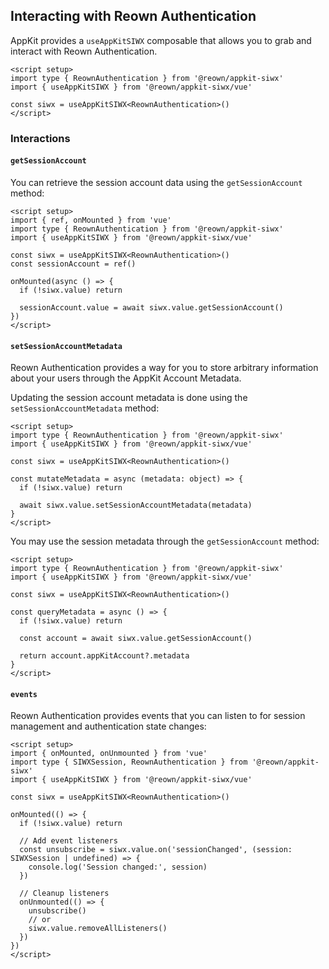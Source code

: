 ## Interacting with Reown Authentication

AppKit provides a `useAppKitSIWX` composable that allows you to grab and interact with Reown Authentication.

```vue
<script setup>
import type { ReownAuthentication } from '@reown/appkit-siwx'
import { useAppKitSIWX } from '@reown/appkit-siwx/vue'

const siwx = useAppKitSIWX<ReownAuthentication>()
</script>
```

### Interactions

#### `getSessionAccount`

You can retrieve the session account data using the `getSessionAccount` method:

```vue
<script setup>
import { ref, onMounted } from 'vue'
import type { ReownAuthentication } from '@reown/appkit-siwx'
import { useAppKitSIWX } from '@reown/appkit-siwx/vue'

const siwx = useAppKitSIWX<ReownAuthentication>()
const sessionAccount = ref()

onMounted(async () => {
  if (!siwx.value) return

  sessionAccount.value = await siwx.value.getSessionAccount()
})
</script>
```

#### `setSessionAccountMetadata`

Reown Authentication provides a way for you to store arbitrary information about your users through the AppKit Account Metadata.

Updating the session account metadata is done using the `setSessionAccountMetadata` method:

```vue
<script setup>
import type { ReownAuthentication } from '@reown/appkit-siwx'
import { useAppKitSIWX } from '@reown/appkit-siwx/vue'

const siwx = useAppKitSIWX<ReownAuthentication>()

const mutateMetadata = async (metadata: object) => {
  if (!siwx.value) return

  await siwx.value.setSessionAccountMetadata(metadata)
}
</script>
```

You may use the session metadata through the `getSessionAccount` method:

```vue
<script setup>
import type { ReownAuthentication } from '@reown/appkit-siwx'
import { useAppKitSIWX } from '@reown/appkit-siwx/vue'

const siwx = useAppKitSIWX<ReownAuthentication>()

const queryMetadata = async () => {
  if (!siwx.value) return

  const account = await siwx.value.getSessionAccount()

  return account.appKitAccount?.metadata
}
</script>
```

#### `events`

Reown Authentication provides events that you can listen to for session management and authentication state changes:

```vue
<script setup>
import { onMounted, onUnmounted } from 'vue'
import type { SIWXSession, ReownAuthentication } from '@reown/appkit-siwx'
import { useAppKitSIWX } from '@reown/appkit-siwx/vue'

const siwx = useAppKitSIWX<ReownAuthentication>()

onMounted(() => {
  if (!siwx.value) return

  // Add event listeners
  const unsubscribe = siwx.value.on('sessionChanged', (session: SIWXSession | undefined) => {
    console.log('Session changed:', session)
  })

  // Cleanup listeners
  onUnmounted(() => {
    unsubscribe()
    // or
    siwx.value.removeAllListeners()
  })
})
</script>
```
